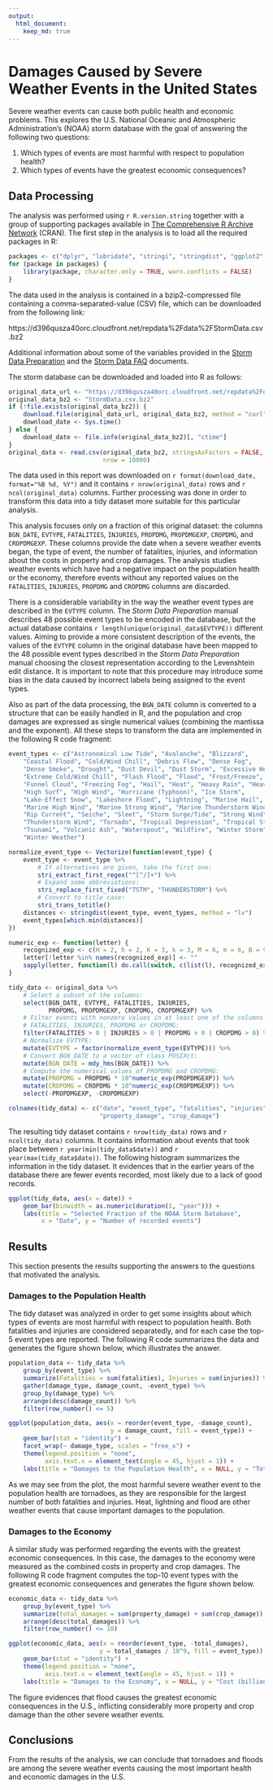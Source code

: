 ```yaml
---
output: 
  html_document:
    keep_md: true
---
```


# Damages Caused by Severe Weather Events in the United States

Severe weather events can cause both public health and economic problems.
This explores the U.S. National Oceanic and Atmospheric Administration's (NOAA) 
storm database with the goal of answering the following two questions:

1.  Which types of events are most harmful with respect to population health?
2.  Which types of events have the greatest economic consequences?

## Data Processing

The analysis was performed using `r R.version.string` together with 
a group of supporting packages available in
[The Comprehensive R Archive Network](http://cran.r-project.org/) (CRAN).
The first step in the analysis is to load all the required packages in R:

```r
packages <- c("dplyr", "lubridate", "stringi", "stringdist", "ggplot2", "tidyr")
for (package in packages) {
    library(package, character.only = TRUE, warn.conflicts = FALSE)
}
```

The data used in the analysis is contained in a bzip2-compressed file 
containing a comma-separated-value (CSV) file, which can be downloaded 
from the following link:

https://d396qusza40orc.cloudfront.net/repdata%2Fdata%2FStormData.csv.bz2

Additional information about some of the variables provided in the 
[Storm Data Preparation](https://d396qusza40orc.cloudfront.net/repdata%2Fpeer2_doc%2Fpd01016005curr.pdf)
and the [Storm Data FAQ](https://d396qusza40orc.cloudfront.net/repdata%2Fpeer2_doc%2FNCDC%20Storm%20Events-FAQ%20Page.pdf) documents.

The storm database can be downloaded and loaded into R as follows:

```r
original_data_url <- "https://d396qusza40orc.cloudfront.net/repdata%2Fdata%2FStormData.csv.bz2"
original_data_bz2 <- "StormData.csv.bz2"
if (!file.exists(original_data_bz2)) {
    download.file(original_data_url, original_data_bz2, method = "curl")
    download_date <- Sys.time()
} else {
    download_date <- file.info(original_data_bz2)[, "ctime"]
}
original_data <- read.csv(original_data_bz2, stringsAsFactors = FALSE,
                          nrow = 10000)
```

The data used in this report was downloaded on 
`r format(download_date, format="%B %d, %Y")` and it contains 
`r nrow(original_data)` rows and `r ncol(original_data)` columns.
Further processing was done in order to transform this data into 
a tidy dataset more suitable for this particular analysis.

This analysis focuses only on a fraction of this original dataset:
the columns `BGN_DATE`, `EVTYPE`, `FATALITIES`, `INJURIES`, `PROPDMG`, 
`PROPDMGEXP`, `CROPDMG`, and `CROPDMGEXP`. These columns provide 
the date when a severe weather events began, the type of event, 
the number of fatalities, injuries, and information about the costs in 
property and crop damages. The analysis studies weather events which 
have had a negative impact on the population health or the economy, 
therefore events without any reported values on the `FATALITIES`, `INJURIES`, 
`PROPDMG` and `CROPDMG` columns are discarded.

There is a considerable variability in the way the weather event types 
are described in the `EVTYPE` column. The  *Storm Data Preparation* 
manual describes 48 possible event types to be encoded in the database, 
but the actual database contains `r length(unique(original_data$EVTYPE))` 
different values. Aiming to provide a more consistent description of 
the events, the values of the `EVTYPE` column in the original database 
have been mapped to the 48 possible event types described in the 
*Storm Data Preparation* manual choosing the closest representation
according to the Levenshtein edit distance. It is important to note
that this procedure may introduce some bias in the data caused by 
incorrect labels being assigned to the event types.

Also as part of the data processing, the `BGN_DATE` column is converted 
to a structure that can be easily handled in R, and the population and crop 
damages are expressed as single numerical values (combining the mantissa 
and the exponent). All these steps to transform the data are implemented 
in the following R code fragment:

```r
event_types <- c("Astronomical Low Tide", "Avalanche", "Blizzard",
    "Coastal Flood", "Cold/Wind Chill", "Debris Flow", "Dense Fog",
    "Dense Smoke", "Drought", "Dust Devil", "Dust Storm", "Excessive Heat",
    "Extreme Cold/Wind Chill", "Flash Flood", "Flood", "Frost/Freeze",
    "Funnel Cloud", "Freezing Fog", "Hail", "Heat", "Heavy Rain", "Heavy Snow",
    "High Surf", "High Wind", "Hurricane (Typhoon)", "Ice Storm", 
    "Lake-Effect Snow", "Lakeshore Flood", "Lightning", "Marine Hail",
    "Marine High Wind", "Marine Strong Wind", "Marine Thunderstorm Wind",
    "Rip Current", "Seiche", "Sleet", "Storm Surge/Tide", "Strong Wind",
    "Thunderstorm Wind", "Tornado", "Tropical Depression", "Tropical Storm",
    "Tsunami", "Volcanic Ash", "Waterspout", "Wildfire", "Winter Storm",
    "Winter Weather")

normalize_event_type <- Vectorize(function(event_type) {
    event_type <- event_type %>%
        # If alternatives are given, take the first one:
        stri_extract_first_regex("^[^/]+") %>%
        # Expand some abbreviations:
        stri_replace_first_fixed("TSTM", "THUNDERSTORM") %>%
        # Convert to title case:
        stri_trans_totitle()
    distances <- stringdist(event_type, event_types, method = "lv")
    event_types[which.min(distances)]
})

numeric_exp <- function(letter) {
    recognized_exp <- c(H = 2, h = 2, K = 3, k = 3, M = 6, m = 6, B = 9, b = 9)
    letter[!letter %in% names(recognized_exp)] <- ""
    sapply(letter, function(l) do.call(switch, c(list(l), recognized_exp, 0)))
}

tidy_data <- original_data %>%
    # Select a subset of the columns:
    select(BGN_DATE, EVTYPE, FATALITIES, INJURIES, 
           PROPDMG, PROPDMGEXP, CROPDMG, CROPDMGEXP) %>%
    # Filter events with nonzero values in at least one of the columns
    # FATALITIES, INJURIES, PROPDMG or CROPDMG:
    filter(FATALITIES > 0 | INJURIES > 0 | PROPDMG > 0 | CROPDMG > 0) %>%
    # Normalize EVTYPE:
    mutate(EVTYPE = factor(normalize_event_type(EVTYPE))) %>%
    # Convert BGN_DATE to a vector of class POSIXct:
    mutate(BGN_DATE = mdy_hms(BGN_DATE)) %>%
    # Compute the numerical values of PROPDMG and CROPDMG:
    mutate(PROPDMG = PROPDMG * 10^numeric_exp(PROPDMGEXP)) %>%
    mutate(CROPDMG = CROPDMG * 10^numeric_exp(CROPDMGEXP)) %>%
    select(-PROPDMGEXP, -CROPDMGEXP)

colnames(tidy_data) <- c("date", "event_type", "fatalities", "injuries",
                         "property_damage", "crop_damage")
```

The resulting tidy dataset contains `r nrow(tidy_data)` rows and `r ncol(tidy_data)`
columns. It contains information about events that took place between 
`r year(min(tidy_data$date))` and `r year(max(tidy_data$date))`. The 
following histogram summarizes the information in the tidy dataset.
It evidences that in the earlier years of the database there are
fewer events recorded, most likely due to a lack of good records.

```r
ggplot(tidy_data, aes(x = date)) +
    geom_bar(binwidth = as.numeric(duration(1, "year"))) +
    labs(title = "Selected Fraction of the NOAA Storm Database", 
         x = "Date", y = "Number of recorded events")
```

## Results

This section presents the results supporting the answers to the questions
that motivated the analysis.

### Damages to the Population Health

The tidy dataset was analyzed in order to get some insights about which 
types of events are most harmful with respect to population health.
Both fatalities and injuries are considered separatedly, and for each
case the top-5 event types are reported. The following R code summarizes 
the data and generates the figure shown below, which illustrates the answer.

```r
population_data <- tidy_data %>%
    group_by(event_type) %>%
    summarize(Fatalities = sum(fatalities), Injuries = sum(injuries)) %>%
    gather(damage_type, damage_count, -event_type) %>%
    group_by(damage_type) %>%
    arrange(desc(damage_count)) %>%
    filter(row_number() <= 5)

ggplot(population_data, aes(x = reorder(event_type, -damage_count),
                            y = damage_count, fill = event_type)) +
    geom_bar(stat = "identity") +
    facet_wrap(~ damage_type, scales = "free_x") +
    theme(legend.position = "none",
          axis.text.x = element_text(angle = 45, hjust = 1)) +
    labs(title = "Damages to the Population Health", x = NULL, y = "Total")
```

As we may see from the plot, the most harmful severe weather event to the 
population health are tornadoes, as they are responsible for the largest number 
of both fatalities and injuries. Heat, lightning and flood are other weather 
events that cause important damages to the population.

### Damages to the Economy

A similar study was performed regarding the events with the greatest economic 
consequences. In this case, the damages to the economy were measured as
the combined costs in property and crop damages. The following R code fragment
computes the top-10 event types with the greatest economic consequences
and generates the figure shown below.

```r
economic_data <- tidy_data %>%
    group_by(event_type) %>%
    summarize(total_damages = sum(property_damage) + sum(crop_damage)) %>%
    arrange(desc(total_damages)) %>%
    filter(row_number() <= 10)

ggplot(economic_data, aes(x = reorder(event_type, -total_damages), 
                         y = total_damages / 10^9, fill = event_type)) +
    geom_bar(stat = "identity") +
    theme(legend.position = "none",
          axis.text.x = element_text(angle = 45, hjust = 1)) +
    labs(title = "Damages to the Economy", x = NULL, y = "Cost (billion dollars)")
```

The figure evidences that flood causes the greatest economic consequences
in the U.S., inflicting considerably more property and crop damage than the
other severe weather events.

## Conclusions

From the results of the analysis, we can conclude that tornadoes and floods 
are among the severe weather events causing the most important health and 
economic damages in the U.S.
